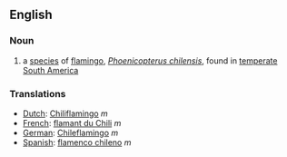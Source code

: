 ==English==
===Noun===
{{en-noun|sg=[[Chilean]] [[flamingo]]}}
{{wikipedia}}

# a [[species]] of [[flamingo]], ''[[Phoenicopterus chilensis]]'', found in [[temperate]] [[South America]]

===Translations===
*[[Dutch]]: [[Chiliflamingo]] ''m''
*[[French]]: [[flamant du Chili]] ''m''
*[[German]]: [[Chileflamingo]] ''m''
*[[Spanish]]: [[flamenco chileno]] ''m''